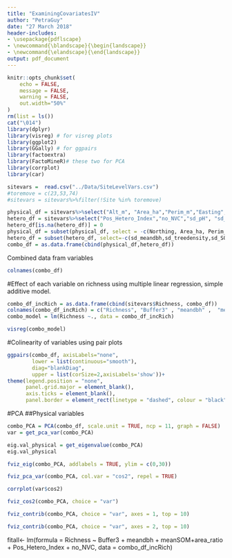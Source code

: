 ```yaml
---
title: "ExaminingCovariatesIV"
author: "PetraGuy"
date: "27 March 2018"
header-includes: 
- \usepackage{pdflscape}
- \newcommand{\blandscape}{\begin{landscape}}
- \newcommand{\elandscape}{\end{landscape}}
output: pdf_document
---
```




```r
knitr::opts_chunk$set(
	echo = FALSE,
	message = FALSE,
	warning = FALSE,
	out.width="50%"
)
rm(list = ls())
cat("\014")
library(dplyr)
library(visreg) # for visreg plots 
library(ggplot2)
library(GGally) # for ggpairs
library(factoextra)
library(FactoMineR)# these two for PCA
library(corrplot)
library(car)
```


```r
sitevars =  read.csv("../Data/SiteLevelVars.csv")
#toremove = c(23,53,74)
#sitevars = sitevars%>%filter(!Site %in% toremove)

```

```r
physical_df = sitevars%>%select("Alt_m", "Area_ha","Perim_m","Easting","Northing","Buffer3","meandbh","meanph","meanSOM","meanLBA","area_ratio")
hetero_df = sitevars%>%select("Pos_Hetero_Index","no_NVC","sd_pH", "sd_SOM" , "no_MSG", "sd_LBA", "sd_meandbh", "sd_treedensity","no_trees"  )
hetero_df[is.na(hetero_df)] = 0
physical_df = subset(physical_df, select = -c(Northing, Area_ha, Perim_m, meanLBA, Alt_m, Easting, meanph))
hetero_df = subset(hetero_df, select=-c(sd_meandbh,sd_treedensity,sd_SOM, sd_LBA, sd_pH, no_MSG, no_trees))
combo_df = as.data.frame(cbind(physical_df,hetero_df))
```

Combined data fram variables
```r
colnames(combo_df)
```

#Effect of each variable on richness using multiple linear regression, simple additive model.


```r
combo_df_incRich = as.data.frame(cbind(sitevars$Richness, combo_df))
colnames(combo_df_incRich) = c("Richness", "Buffer3" , "meandbh" ,  "meanSOM"  , "area_ratio" , "Pos_Hetero_Index", "no_NVC" )
combo_model = lm(Richness ~., data = combo_df_incRich)

visreg(combo_model)
```


\clearpage
\newpage
\blandscape

#Colinearity of variables using pair plots

```r

ggpairs(combo_df, axisLabels="none",
        lower = list(continuous="smooth"),
        diag="blankDiag",
        upper = list(corSize=2,axisLabels='show'))+
theme(legend.position = "none",
      panel.grid.major = element_blank(),
      axis.ticks = element_blank(),
      panel.border = element_rect(linetype = "dashed", colour = "black", fill = NA))

```


\clearpage
\newpage
\elandscape


#PCA
##Physical variables

```r
combo_PCA = PCA(combo_df, scale.unit = TRUE, ncp = 11, graph = FALSE)
var = get_pca_var(combo_PCA)
```

```r
eig.val_physical = get_eigenvalue(combo_PCA)
eig.val_physical
```



```r
fviz_eig(combo_PCA, addlabels = TRUE, ylim = c(0,30))
```
    
```r
fviz_pca_var(combo_PCA, col.var = "cos2", repel = TRUE)
```

 
```r

corrplot(var$cos2)
```



```r
fviz_cos2(combo_PCA, choice = "var")
```

```r
fviz_contrib(combo_PCA, choice = "var", axes = 1, top = 10)
```

```r
fviz_contrib(combo_PCA, choice = "var", axes = 2, top = 10)

```




fitall<- lm(formula = Richness ~  Buffer3 + meandbh + 
                meanSOM+area_ratio + Pos_Hetero_Index + no_NVC,
                data = combo_df_incRich)









